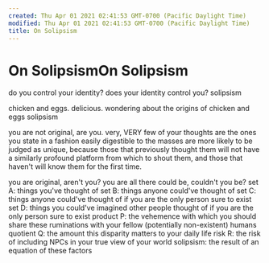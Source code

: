 ```yaml
---
created: Thu Apr 01 2021 02:41:53 GMT-0700 (Pacific Daylight Time)
modified: Thu Apr 01 2021 02:41:53 GMT-0700 (Pacific Daylight Time)
title: On Solipsism
---
```

# On SolipsismOn Solipsism

do you control your identity?
does your identity control you?
solipsism

chicken and eggs. delicious.
wondering about the origins of chicken and eggs
solipsism

you are not original, are you.
very, VERY few of your thoughts are
the ones you state in a fashion easily digestible to the masses are more likely to be judged as unique, because those that previously thought them will not have a similarly profound platform from which to shout them, and those that haven't will know them for the first time.

you are original, aren't you?
you are all there could be, couldn't you be?
set A: things you've thought of
set B: things anyone could've thought of
set C: things anyone could've thought of if you are the only person sure to exist
set D: things you could've imagined other people thought of if you are the only person sure to exist
product P: the vehemence with which you should share these ruminations with your fellow (potentially non-existent) humans
quotient Q: the amount this disparity matters to your daily life
risk R: the risk of including NPCs in your true view of your world
solipsism: the result of an equation of these factors